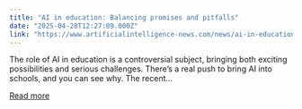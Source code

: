 ```yaml
---
title: "AI in education: Balancing promises and pitfalls"
date: "2025-04-28T12:27:09.000Z"
link: "https://www.artificialintelligence-news.com/news/ai-in-education-balancing-promises-and-pitfalls/"
---
```


The role of AI in education is a controversial subject, bringing both exciting possibilities and serious challenges. There&#8217;s a real push to bring AI into schools, and you can see why. The recent...

[Read more](https://www.artificialintelligence-news.com/news/ai-in-education-balancing-promises-and-pitfalls/)
